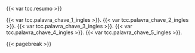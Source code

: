 
\begin{center}
Resumo
\end{center}

{{< var tcc.resumo >}}

\vspace{1cm}

\textbf{Keywords: }
{{< var tcc.palavra_chave_1_ingles >}}.
{{< var tcc.palavra_chave_2_ingles >}}.
{{< var tcc.palavra_chave_3_ingles >}}.
{{< var tcc.palavra_chave_4_ingles >}}.
{{< var tcc.palavra_chave_5_ingles >}}.

{{< pagebreak >}}
